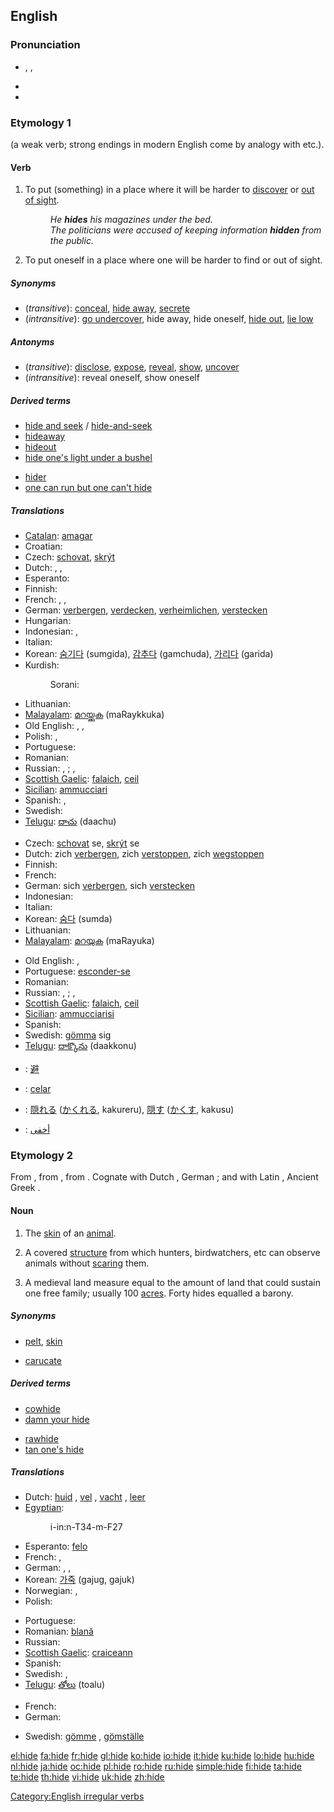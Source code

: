 ==English==

===Pronunciation===
* {{enPR|hīd}}, {{IPA|/haɪd/}}, {{SAMPA|/haId/}}
* {{audio|en-us-hide.ogg|Audio (US)}}
* {{rhymes|aɪd}}

===Etymology 1===
{{etyl|ang}} {{term|hydan|hȳdan}} (a weak verb; strong endings in modern English come by analogy with {{term|ride}} etc.).

====Verb====
{{en-verb|hides|hiding|hid|hidden}}

# {{transitive}} To put (something) in a place where it will be harder to [[discover]] or [[out of sight]].
#: ''He '''hides''' his magazines under the bed.''
#: ''The politicians were accused of keeping information '''hidden''' from the public.''
# {{intransitive}} To put oneself in a place where one will be harder to find or out of sight.

=====Synonyms=====
* (''transitive''): [[conceal]], [[hide away]], [[secrete]]
* (''intransitive''): [[go undercover]], hide away, hide oneself, [[hide out]], [[lie low]]

=====Antonyms=====

* (''transitive''): [[disclose]], [[expose]], [[reveal]], [[show]], [[uncover]]
* (''intransitive''): reveal oneself, show oneself

=====Derived terms=====
{{top2}}
* [[hide and seek]] / [[hide-and-seek]]
* [[hideaway]]
* [[hideout]]
* [[hide one's light under a bushel]]
{{mid2}}
* [[hider]]
* [[one can run but one can't hide]]
{{bottom2}}

=====Translations=====
{{trans-top|(transitive)}}
* [[Catalan]]: [[amagar]]
* Croatian: {{t-|hr|kriti}}
* Czech: [[schovat]], [[skrýt]]
* Dutch: {{t+|nl|verbergen}}, {{t+|nl|verstoppen}}, {{t-|nl|wegstoppen}}
* Esperanto: {{t-|eo|kaŝi|xs=Esperanto}}
* Finnish: {{t+|fi|piilottaa}}
* French: {{t+|fr|cacher}}, {{t+|fr|dissimuler}}, {{t+|fr|masquer}}
* German: [[verbergen]], [[verdecken]], [[verheimlichen]], [[verstecken]]
* Hungarian: {{t-|hu|rejt}}
* Indonesian: {{t+|id|menyembunyikan|xs=Indonesian}}, {{t+|id|sembunyi|xs=Indonesian}}
* Italian: {{t+|it|nascondere}}
* Korean: [[숨기다]] (sumgida), [[감추다]] (gamchuda), [[가리다]] (garida)
* Kurdish:
*: Sorani: {{t|ku|شاردنه‌وه‌|tr=shArdnawa|sc=KUchar}}
{{trans-mid}}
* Lithuanian: {{t-|lt|slėpti}}
* [[Malayalam]]: [[മറയ്ക്കുക]] (maRaykkuka)
* Old English: {{t-|ang|hydan|alt=hȳdan|xs=Old English}}, {{t-|ang|miþan|alt=mīþan|xs=Old English}}, {{t-|ang|helan|xs=Old English}}
* Polish: {{t+|pl|chować}}, {{t+|pl|ukrywać}}
* Portuguese: {{t+|pt|esconder}}
* Romanian: {{t+|ro|ascunde}}
* Russian: {{t+|ru|прятать|tr=pr'átat'|sc=Cyrl}} {{impf}}, {{t+|ru|спрятать|tr=spr'átat'|sc=Cyrl}} {{pf}}; {{t|ru|скрывать|tr=skryvát'|sc=Cyrl}} {{impf}}, {{t|ru|скрыть|tr=skryt'|sc=Cyrl}} {{pf}}
* [[Scottish Gaelic]]: [[falaich]], [[ceil]]
* [[Sicilian]]: [[ammucciari]]
* Spanish: {{t+|es|esconder}}, {{t-|es|ocultar}}
* Swedish: {{t+|sv|gömma}}
* [[Telugu]]: [[దాచు]] (daachu)
{{trans-bottom}}

{{trans-top|(intransitive)}}
* Czech: [[schovat]] se, [[skrýt]] se
* Dutch: zich [[verbergen]], zich [[verstoppen]], zich [[wegstoppen]]
* Finnish: {{t+|fi|piiloutua}}
* French: {{t+|fr|se cacher}}
* German: sich [[verbergen]], sich [[verstecken]]
* Indonesian: {{t+|id|bersembunyi|xs=Indonesian}}
* Italian: {{t-|it|nascondersi}}
* Korean: [[숨다]] (sumda)
* Lithuanian: {{t-|lt|slėptis}}
* [[Malayalam]]: [[മറയുക]] (maRayuka)
{{trans-mid}}
* Old English: {{t-|ang|hydan|alt=hȳdan|xs=Old English}}, {{t-|ang|miþan|alt=mīþan|xs=Old English}}
* Portuguese: [[esconder-se]]
* Romanian: {{t+|ro|ascunde}}
* Russian: {{t|ru|прятаться|tr=pr'átat's'a|sc=Cyrl}} {{impf}}, {{t|ru|спрятаться|tr=spr'átat's'a|sc=Cyrl}} {{pf}}; {{t|ru|скрываться|tr=skryvát's'a|sc=Cyrl}} {{impf}}, {{t+|ru|скрыться|tr=skrýt's'a|sc=Cyrl}} {{pf}}
* [[Scottish Gaelic]]: [[falaich]], [[ceil]]
* [[Sicilian]]: [[ammucciarisi]]
* Spanish: {{t-|es|esconderse}}
* Swedish: [[gömma]] sig
* [[Telugu]]: [[దాక్కొను]] (daakkonu)
{{trans-bottom}}

{{checktrans}}

* {{ttbc|CJKV Characters}}: [[避]]
* {{ttbc|Ido}}: [[celar]]
* {{ttbc|Japanese}}: [[隠れる]] ([[かくれる]], kakureru), [[隠す]] ([[かくす]], kakusu)
* {{ttbc|Arabic}}: [[أخفى]]

===Etymology 2===
From {{etyl|ang|en}} {{term|hyd|hȳd|lang=ang}}, from {{proto|Germanic|hūđiz|lang=en}}, from {{proto|Indo-European|kūtis|lang=en}}.  Cognate with Dutch {{term|huid|lang=nl}}, German {{term|Haut|lang=de}}; and with Latin {{term|cutis|lang=la}}, Ancient Greek {{term|κύτος|tr=kutos|sc=polytonic|lang=grc}}.

====Noun====
{{en-noun|s}}

# {{countable}} The [[skin]] of an [[animal]].
# {{countable}} {{italbrac|mainly British}} A covered [[structure]] from which hunters, birdwatchers, etc can observe animals without [[scare|scaring]] them.
# A medieval land measure equal to the amount of land that could sustain one free family; usually 100 [[acre]]s. Forty hides equalled a barony.

=====Synonyms=====
* {{italbrac-colon|animal skin}} [[pelt]], [[skin]]
* {{italbrac-colon|land measure}} [[carucate]]

=====Derived terms=====
{{top2}}
* [[cowhide]]
* [[damn your hide]]
{{mid2}}
* [[rawhide]]
* [[tan one's hide]]
{{bottom2}}

=====Translations=====
{{trans-top|skin of an animal}}
* Dutch: [[huid]] {{f}}, [[vel]] {{n}}, [[vacht]] {{f}}, [[leer]] {{n}}
* [[Egyptian]]: {{tø|egy|ỉnm|alt=nm|sc=Egyp}}
*: <hiero>i-in:n-T34-m-F27</hiero>
* Esperanto: [[felo]]
* French: {{t+|fr|cuir|m}}, {{t+|fr|peau|f}}
* German: {{t+|de|Haut|f}}, {{t+|de|Fell|n}}, {{t+|de|Leder|n}}
* Korean: [[가죽]] (gajug, gajuk)
* Norwegian: {{t-|no|skinn|n}}, {{t+|no|dyrehud|m}}
* Polish: {{t+|pl|skóra|f}}
{{trans-mid}}
* Portuguese: {{t+|pt|pele|f}}
* Romanian: [[blană]] {{f}}
* Russian: {{t+|ru|шкура|f|tr=škúra|sc=Cyrl}}
* [[Scottish Gaelic]]: [[craiceann]] {{m}}
* Spanish: {{t+|es|piel|f}}
* Swedish: {{t+|sv|hud|c}}, {{t-|sv|skinn|n}}
* [[Telugu]]: [[తోలు]] (toalu)
{{trans-bottom}}

{{trans-top|covered structure for observing animals}}
* French: {{t+|fr|cache|f}}
* German: {{t+|de|Hochsitz|m}}
{{trans-mid}}
* Swedish: [[gömme]] {{n}}, [[gömställe]] {{n}}
{{trans-bottom}}

{{trans-top|land measure}}
{{trans-mid}}
{{trans-bottom}}

[[Category:English irregular verbs]]

[[el:hide]]
[[fa:hide]]
[[fr:hide]]
[[gl:hide]]
[[ko:hide]]
[[io:hide]]
[[it:hide]]
[[ku:hide]]
[[lo:hide]]
[[hu:hide]]
[[nl:hide]]
[[ja:hide]]
[[oc:hide]]
[[pl:hide]]
[[ro:hide]]
[[ru:hide]]
[[simple:hide]]
[[fi:hide]]
[[ta:hide]]
[[te:hide]]
[[th:hide]]
[[vi:hide]]
[[uk:hide]]
[[zh:hide]]